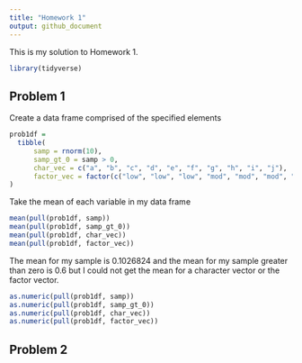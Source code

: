 ```yaml
---
title: "Homework 1"
output: github_document
---
```


This is my solution to Homework 1.

```r
library(tidyverse)
```

## Problem 1
Create a data frame comprised of the specified elements

```r
prob1df =
  tibble(
      samp = rnorm(10),
      samp_gt_0 = samp > 0,
      char_vec = c("a", "b", "c", "d", "e", "f", "g", "h", "i", "j"),
      factor_vec = factor(c("low", "low", "low", "mod", "mod", "mod", "mod","high", "high", "high"))
)
```
Take the mean of each variable in my data frame
```r
mean(pull(prob1df, samp))
mean(pull(prob1df, samp_gt_0))
mean(pull(prob1df, char_vec))
mean(pull(prob1df, factor_vec))
```
The mean for my sample is 0.1026824 and the mean for my sample greater than zero is 0.6 but I could not get the mean for a character vector or the factor vector.
```r
as.numeric(pull(prob1df, samp))
as.numeric(pull(prob1df, samp_gt_0))
as.numeric(pull(prob1df, char_vec))
as.numeric(pull(prob1df, factor_vec))
```

## Problem 2